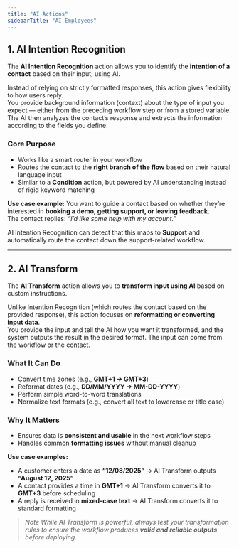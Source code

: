 ```yaml
---
title: "AI Actions"
sidebarTitle: "AI Employees"
---
```


## 1.  AI Intention Recognition

The **AI Intention Recognition** action allows you to identify the **intention of a contact** based on their input, using AI.

Instead of relying on strictly formatted responses, this action gives flexibility to how users reply.\
You provide background information (context) about the type of input you expect — either from the preceding workflow step or from a stored variable.\
The AI then analyzes the contact’s response and extracts the information according to the fields you define.

### Core Purpose

- Works like a smart router in your workflow
- Routes the contact to the **right branch of the flow** based on their natural language input
- Similar to a **Condition** action, but powered by AI understanding instead of rigid keyword matching

**Use case example:**
You want to guide a contact based on whether they’re interested in **booking a demo, getting support, or leaving feedback**.\
The contact replies: _“I’d like some help with my account.”_

AI Intention Recognition can detect that this maps to **Support** and automatically route the contact down the support-related workflow.

---

## 2.  AI Transform

The **AI Transform** action allows you to **transform input using AI** based on custom instructions.

Unlike Intention Recognition (which routes the contact based on the provided response), this action focuses on **reformatting or converting input data**.\
You provide the input and tell the AI how you want it transformed, and the system outputs the result in the desired format. The input can come from the workflow or the contact.

### What It Can Do

- Convert time zones (e.g., **GMT+1 → GMT+3**)
- Reformat dates (e.g., **DD/MM/YYYY → MM-DD-YYYY**)
- Perform simple word-to-word translations
- Normalize text formats (e.g., convert all text to lowercase or title case)

### Why It Matters

- Ensures data is **consistent and usable** in the next workflow steps
- Handles common **formatting issues** without manual cleanup

**Use case examples:**

- A customer enters a date as **“12/08/2025”** → AI Transform outputs **“August 12, 2025”**
- A contact provides a time in **GMT+1** → AI Transform converts it to **GMT+3** before scheduling
- A reply is received in **mixed-case text** → AI Transform converts it to standard formatting

> _Note_
_While AI Transform is powerful, always test your transformation rules to ensure the workflow produces **valid and reliable outputs** before deploying._